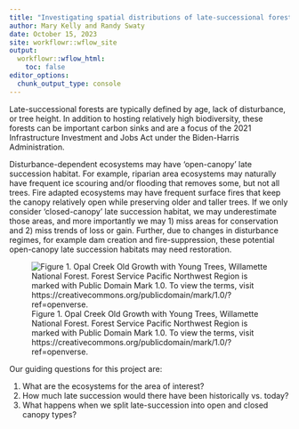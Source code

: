 ```yaml
---
title: "Investigating spatial distributions of late-successional forest in western Oregon"
author: Mary Kelly and Randy Swaty
date: October 15, 2023
site: workflowr::wflow_site
output:
  workflowr::wflow_html:
    toc: false
editor_options:
  chunk_output_type: console
---
```


Late-successional forests are typically defined by age, lack of disturbance, or tree height. In addition to hosting relatively high biodiversity, these forests can be important carbon sinks and are a focus of the 2021 Infrastructure Investment and Jobs Act under the Biden-Harris Administration.

Disturbance-dependent ecosystems may have ‘open-canopy’ late succession habitat. For example, riparian area ecosystems may naturally have frequent ice scouring and/or flooding that removes some, but not all trees. Fire adapted ecosystems may have frequent surface fires that keep the canopy relatively open while preserving older and taller trees.  If we only consider ‘closed-canopy’ late succession habitat, we may underestimate those areas, and more importantly we may 1) miss areas for conservation and 2) miss trends of loss or gain. Further, due to changes in disturbance regimes, for example dam creation and fire-suppression, these potential open-canopy late succession habitats may need restoration.


![Figure 1. Opal Creek Old Growth with Young Trees, Willamette National Forest. Forest Service Pacific Northwest Region is marked with Public Domain Mark 1.0. To view the terms, visit https://creativecommons.org/publicdomain/mark/1.0/?ref=openverse.](assets/23934629855_1c50c725ae_c.jpg)


Our guiding questions for this project are:

1) What are the ecosystems for the area of interest?
2) How much late succession would there have been historically vs. today?
3) What happens when we split late-succession into open and closed canopy types?


